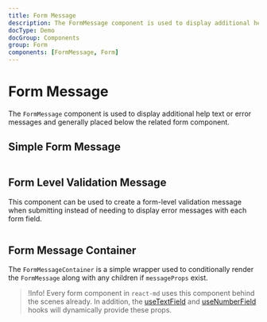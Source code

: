 ```yaml
---
title: Form Message
description: The FormMessage component is used to display additional help text or error messages and generally placed below the related form component.
docType: Demo
docGroup: Components
group: Form
components: [FormMessage, Form]
---
```


# Form Message

The `FormMessage` component is used to display additional help text or error
messages and generally placed below the related form component.

## Simple Form Message

```demo source="./SimpleFormMessage.tsx"

```

## Form Level Validation Message

This component can be used to create a form-level validation message when
submitting instead of needing to display error messages with each form field.

```demo source="./FormLevelValidationMessage.tsx"

```

## Form Message Container

The `FormMessageContainer` is a simple wrapper used to conditionally render the
`FormMessage` along with any children if `messageProps` exist.

> !Info! Every form component in `react-md` uses this component behind the
> scenes already. In addition, the [useTextField](/hooks/use-text-field) and
> [useNumberField](/hooks/use-number-field) hooks will dynamically provide these
> props.

```demo source="./SimpleFormMessageContainer.tsx"

```

